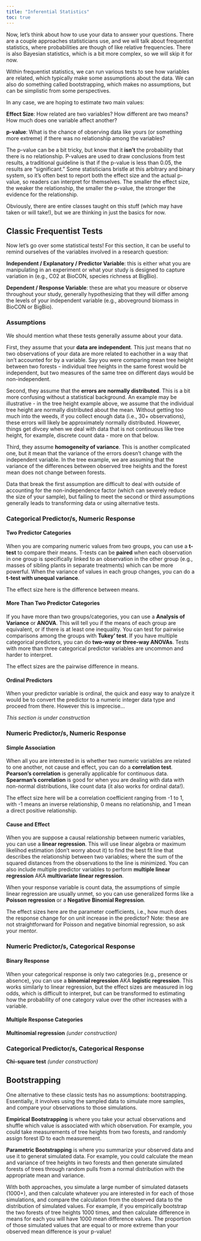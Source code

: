 ```yaml
---
title: "Inferential Statistics"
toc: true
---
```


Now, let's think about how to use your data to answer your questions. There are a couple approaches statisticians use, and we will talk about frequentist statistics, where probabilities are though of like relative frequencies. There is also Bayesian statistics, which is a bit more complex, so we will skip it for now.

Within frequentist statistics, we can run various tests to see how variables are related, which typically make some assumptions about the data. We can also do something called bootstrapping, which makes no assumptions, but can be simplistic from some perspectives.

In any case, we are hoping to estimate two main values:

**Effect Size**: How related are two variables? How different are two means? How much does one variable affect another?

**p-value**: What is the chance of observing data like yours (or something more extreme) if there was no relationship among the variables?

The p-value can be a bit tricky, but know that it **isn't** the probability that there is no relationship. P-values are used to draw conclusions from test results, a traditional guideline is that if the p-value is less than 0.05, the results are "significant." Some statisticians bristle at this arbitrary and binary system, so it's often best to report both the effect size and the actual p-value, so readers can interpret for themselves. The smaller the effect size, the weaker the relationship, the smaller the p-value, the stronger the evidence for the relationship.

Obviously, there are entire classes taught on this stuff (which may have taken or will take!), but we are thinking in just the basics for now.

## Classic Frequentist Tests

Now let's go over some statistical tests! For this section, it can be useful to remind ourselves of the variables involved in a research question:

**Independent / Explanatory / Predictor Variable**: this is either what you are manipulating in an experiment or what your study is designed to capture variation in (e.g., C02 at BioCON, species richness at BigBio).

**Dependent / Response Variable**: these are what you measure or observe throughout your study, generally hypothesizing that they will differ among the levels of your independent variable (e.g., aboveground biomass in BioCON or BigBio).

### Assumptions

We should mention what these tests generally assume about your data.

First, they assume that your **data are independent**. This just means that no two observations of your data are more related to eachother in a way that isn't accounted for by a variable. Say you were comparing mean tree height between two forests - individual tree heights in the same forest would be independent, but two measures of the same tree on different days would be non-independent.

Second, they assume that the **errors are normally distributed**. This is a bit more confusing without a statistical background. An example may be illustrative - in the tree height example above, we assume that the individual tree height are normally distributed about the mean. Without getting too much into the weeds, if you collect enough data (i.e., 30+ observations), these errors will likely be approximately normally distributed. However, things get divcey when we deal with data that is not continuous like tree height, for example, discrete count data - more on that below.

Third, they assume **homogeneity of variance**. This is another complicated one, but it mean that the variance of the errors doesn't change with the independent variable. In the tree example, we are assuming that the variance of the differences between observed tree heights and the forest mean does not change between forests.

Data that break the first assumption are difficult to deal with outside of accounting for the non-independence factor (which can severely reduce the size of your sample), but failing to meet the second or third assumptions generally leads to transforming data or using alternative tests.

### Categorical Predictor/s, Numeric Response

#### Two Predictor Categories {#sec-ttest}

When you are comparing numeric values from two groups, you can use a **t-test** to compare their means. T-tests can be **paired** when each observation in one group is specifically linked to an observation in the other group (e.g., masses of sibling plants in separate treatments) which can be more powerful. When the variance of values in each group changes, you can do a **t-test with unequal variance**.

The effect size here is the difference between means.

#### More Than Two Predictor Categories {#sec-anova}

If you have more than two groups/categories, you can use a **Analysis of Variance** or **ANOVA**. This will tell you if the means of each group are equivalent, or if there is at least one inequality. You can test for pairwise comparisons among the groups with **Tukey' test**. If you have multiple categorical predictors, you can do **two-way or three-way ANOVAs**. Tests with more than three categorical predictor variables are uncommon and harder to interpret.

The effect sizes are the pairwise difference in means.

#### Ordinal Predictors

When your predictor variable is ordinal, the quick and easy way to analyze it would be to convert the predictor to a numeric integer data type and proceed from there. However this is imprecise...

*This section is under construction*

### Numeric Predictor/s, Numeric Response

#### Simple Association {#sec-corr}

When all you are interested in is whether two numeric variables are related to one another, not cause and effect, you can do a **correlation test**. **Pearson's correlation** is generally applicable for continuous data. **Spearman's correlation** is good for when you are dealing with data with non-normal distributions, like count data (it also works for ordinal data!).

The effect size here will be a correlation coefficient ranging from -1 to 1, with -1 means an inverse relationship, 0 means no relationship, and 1 mean a direct positive relationship.

#### Cause and Effect {#sec-reg}

When you are suppose a causal relationship between numeric variables, you can use a **linear regression**. This will use linear algebra or maximum likelihod estimation (don't worry about it) to find the best fit line that describes the relationship between two variables; where the sum of the squared distances from the observations to the line is minimized. You can also include multiple predictor variables to perform **multiple linear regression** AKA **multivariate linear regression**.

When your response variable is count data, the assumptions of simple linear regression are usually unmet, so you can use generalized forms like a **Poisson regression** or a **Negative Binomial Regression**.

The effect sizes here are the parameter coefficients, i.e., how much does the response change for on unit increase in the predictor? Note: these are not straightforward for Poisson and negative binomial regression, so ask your mentor.

### Numeric Predictor/s, Categorical Response

#### Binary Response {#sec-bin}

When your categorical response is only two categories (e.g., presence or absence), you can use a **binomial regression** AKA **logistic regression**. This works similarly to linear regression, but the effect sizes are measured in log odds, which is difficult to interpret, but can be transformed to estimating how the probability of one category value over the other increases with a variable.

#### Multiple Response Categories

**Multinomial regression** *(under construction)*

### Categorical Predictor/s, Categorical Response

**Chi-square test** *(under construction)*

## Bootstrapping

One alternative to these classic tests has no assumptions: bootstrapping. Essentially, it involves using the sampled data to simulate more samples, and compare your observations to those simulations.

**Empirical Bootstrapping** is where you take your actual observations and shuffle which value is associated with which observation. For example, you could take measurements of tree heights from two forests, and randomly assign forest ID to each measurement.

**Parametric Bootstrapping** is where you summarize your observed data and use it to generat simulated data. For example, you could calculate the mean and variance of tree heights in two forests and then generate simulated forests of trees through random pulls from a normal distribution with the appropriate mean and variance.

With both approaches, you simulate a large number of simulated datasets (1000+), and then calculate whatever you are interested in for each of those simulations, and compare the calculation from the observed data to the distribution of simulated values. For example, if you empirically bootstrap the two forests of tree heights 1000 times, and then calculate difference in means for each you will have 1000 mean difference values. The proportion of those simulated values that are equal to or more extreme than your observed mean difference is your p-value!
